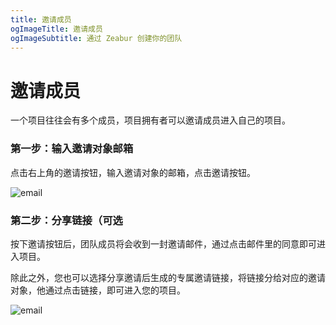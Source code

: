 ```yaml
---
title: 邀请成员
ogImageTitle: 邀请成员
ogImageSubtitle: 通过 Zeabur 创建你的团队
---
```


# 邀请成员

一个项目往往会有多个成员，项目拥有者可以邀请成员进入自己的项目。

### 第一步：输入邀请对象邮箱

点击右上角的邀请按钮，输入邀请对象的邮箱，点击邀请按钮。

![email](/manage/invite/email.png)

### 第二步：分享链接（可选

按下邀请按钮后，团队成员将会收到一封邀请邮件，通过点击邮件里的同意即可进入项目。

除此之外，您也可以选择分享邀请后生成的专属邀请链接，将链接分给对应的邀请对象，他通过点击链接，即可进入您的项目。

![email](/manage/invite/success.png)


